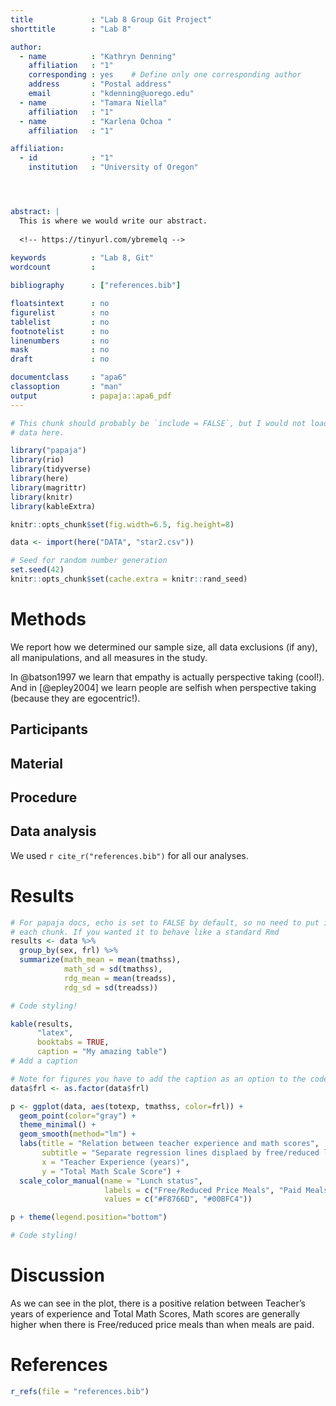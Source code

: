 ```yaml
---
title             : "Lab 8 Group Git Project"
shorttitle        : "Lab 8"

author: 
  - name          : "Kathryn Denning"
    affiliation   : "1"
    corresponding : yes    # Define only one corresponding author
    address       : "Postal address"
    email         : "kdenning@uorego.edu"
  - name          : "Tamara Niella"
    affiliation   : "1"
  - name          : "Karlena Ochoa "
    affiliation   : "1"

affiliation:
  - id            : "1"
    institution   : "University of Oregon"




abstract: |
  This is where we would write our abstract. 
  
  <!-- https://tinyurl.com/ybremelq -->
  
keywords          : "Lab 8, Git"
wordcount         : 

bibliography      : ["references.bib"]

floatsintext      : no
figurelist        : no
tablelist         : no
footnotelist      : no
linenumbers       : no
mask              : no
draft             : no

documentclass     : "apa6"
classoption       : "man"
output            : papaja::apa6_pdf
---
```


```r
# This chunk should probably be `include = FALSE`, but I would not load your
# data here.

library("papaja")
library(rio)
library(tidyverse)
library(here)
library(magrittr)
library(knitr)
library(kableExtra)

knitr::opts_chunk$set(fig.width=6.5, fig.height=8) 

data <- import(here("DATA", "star2.csv"))

```

```r
# Seed for random number generation
set.seed(42)
knitr::opts_chunk$set(cache.extra = knitr::rand_seed)
```


# Methods
We report how we determined our sample size, all data exclusions (if any), all manipulations, and all measures in the study. <!-- 21-word solution (Simmons, Nelson & Simonsohn, 2012; retrieved from http://ssrn.com/abstract=2160588) -->

In @batson1997 we learn that empathy is actually perspective taking (cool!). And in [@epley2004] we learn people are selfish when perspective taking (because they are egocentric!).

## Participants

## Material

## Procedure

## Data analysis
We used `r cite_r("references.bib")` for all our analyses.


# Results
```r
# For papaja docs, echo is set to FALSE by default, so no need to put it in
# each chunk. If you wanted it to behave like a standard Rmd
results <- data %>% 
  group_by(sex, frl) %>% 
  summarize(math_mean = mean(tmathss), 
            math_sd = sd(tmathss), 
            rdg_mean = mean(treadss), 
            rdg_sd = sd(treadss))

# Code styling!

kable(results, 
      "latex", 
      booktabs = TRUE,
      caption = "My amazing table")
# Add a caption
```

```r
# Note for figures you have to add the caption as an option to the code chunk
data$frl <- as.factor(data$frl)

p <- ggplot(data, aes(totexp, tmathss, color=frl)) + 
  geom_point(color="gray") +
  theme_minimal() +
  geom_smooth(method="lm") +
  labs(title = "Relation between teacher experience and math scores", 
       subtitle = "Separate regression lines displaed by free/reduced lunch status", 
       x = "Teacher Experience (years)", 
       y = "Total Math Scale Score") +
  scale_color_manual(name = "Lunch status", 
                     labels = c("Free/Reduced Price Meals", "Paid Meals"), 
                     values = c("#F8766D", "#00BFC4"))

p + theme(legend.position="bottom")

# Code styling!
```


# Discussion

As we can see in the plot, there is a positive relation between  Teacher's years of experience and Total Math Scores, Math scores are generally higher when there is Free/reduced price meals than when meals are paid. 

\newpage

# References
```r
r_refs(file = "references.bib")
```

\begingroup
\setlength{\parindent}{-0.5in}
\setlength{\leftskip}{0.5in}

<div id = "refs"></div>
\endgroup
